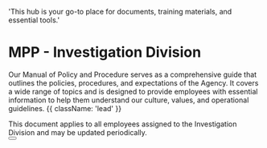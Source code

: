   'This hub is your go-to place for documents, training materials, and essential tools.'

# MPP - Investigation Division

Our Manual of Policy and Procedure serves as a comprehensive guide that outlines the policies, procedures, and expectations of the Agency. It covers a wide range of topics and is designed to provide employees with essential information to help them understand our culture, values, and operational guidelines. {{ className: 'lead' }}

<Note>
 This document applies to all employees assigned to the Investigation Division and may be updated periodically.
</Note>

<div className="not-prose">
  <Button
    href="mpp-investigation"
    variant="text"
    arrow="right"
    children="Click here to view the document"
  />
</div>
